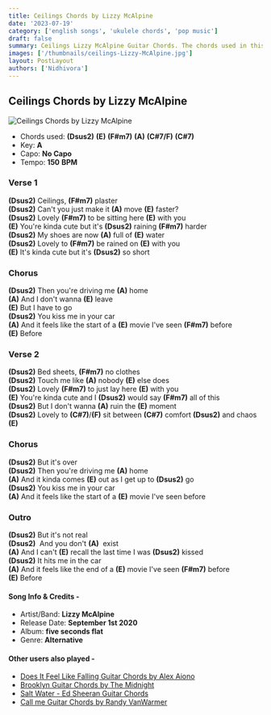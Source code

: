 ```yaml
---
title: Ceilings Chords by Lizzy McAlpine
date: '2023-07-19'
category: ['english songs', 'ukulele chords', 'pop music']
draft: false
summary: Ceilings Lizzy McAlpine Guitar Chords. The chords used in this song are (Dsus2) (E) (F#m7) (A) (C#7/F) (C#7). The key of this song is A major.
images: ['/thumbnails/ceilings-Lizzy-McAlpine.jpg']
layout: PostLayout
authors: ['Nidhivora']
---
```


## Ceilings Chords by Lizzy McAlpine

![Ceilings Chords by Lizzy McAlpine](/thumbnails/ceilings-Lizzy-McAlpine.jpg)

- Chords used: **(Dsus2)** **(E)** **(F#m7)** **(A)** **(C#7/F)** **(C#7)**
- Key: **A**
- Capo: **No Capo**
- Tempo: **150** **BPM**

### Verse 1

**(Dsus2)** Ceilings, **(F#m7)** plaster\
**(Dsus2)** Can't you just make it **(A)** move **(E)** faster?\
**(Dsus2)** Lovely **(F#m7)** to be sitting here **(E)** with you\
**(E)** You're kinda cute but it's **(Dsus2)** raining **(F#m7)** harder\
**(Dsus2)** My shoes are now **(A)** full of **(E)** water\
**(Dsus2)** Lovely to **(F#m7)** be rained on **(E)** with you\
**(E)** It's kinda cute but it's **(Dsus2)** so short

### Chorus

**(Dsus2)** Then you're driving me **(A)** home\
**(A)** And I don't wanna **(E)** leave\
**(E)** But I have to go\
**(Dsus2)** You kiss me in your car\
**(A)** And it feels like the start of a **(E)** movie I've seen **(F#m7)** before\
**(E)** Before

### Verse 2

**(Dsus2)** Bed sheets, **(F#m7)** no clothes\
**(Dsus2)** Touch me like **(A)** nobody **(E)** else does\
**(Dsus2)** Lovely **(F#m7)** to just lay here **(E)** with you\
**(E)** You're kinda cute and I **(Dsus2)** would say **(F#m7)** all of this\
**(Dsus2)** But I don't wanna **(A)** ruin the **(E)** moment\
**(Dsus2)** Lovely to **(C#7)**/**(F)** sit between **(C#7)** comfort **(Dsus2)** and chaos **(E)**

### Chorus

**(Dsus2)** But it's over\
**(Dsus2)** Then you're driving me **(A)** home\
**(A)** And it kinda comes **(E)** out as I get up to **(Dsus2)** go\
**(Dsus2)** You kiss me in your car\
**(A)** And it feels like the start of a **(E)** movie I've seen before

### Outro

**(Dsus2)** But it's not real\
**(Dsus2)**  And you don't **(A)**  exist\
**(A)** And I can't **(E)** recall the last time I was **(Dsus2)** kissed\
**(Dsus2)** It hits me in the car\
**(A)** And it feels like the end of a **(E)** movie I've seen **(F#m7)** before\
**(E)** Before

#### Song Info & Credits -

- Artist/Band: **Lizzy McAlpine**
- Release Date: **September 1st 2020**
- Album: **five seconds flat**
- Genre: **Alternative**

#### Other users also played -

- [Does It Feel Like Falling Guitar Chords by Alex Aiono](https://www.chordsco.com/chords/does-it-feel-like-falling-guitar-chords-by-alex-aiono)
- [Brooklyn Guitar Chords by The Midnight](https://www.chordsco.com/chords/brooklyn-guitar-chords-by-the-midnight)
- [Salt Water - Ed Sheeran Guitar Chords](https://www.chordsco.com/chords/salt-water-ed-sheeran-guitar-chords)
- [Call me Guitar Chords by Randy VanWarmer](https://www.chordsco.com/chords/call-me-guitar-chords-by-randy-vanwarmer)
